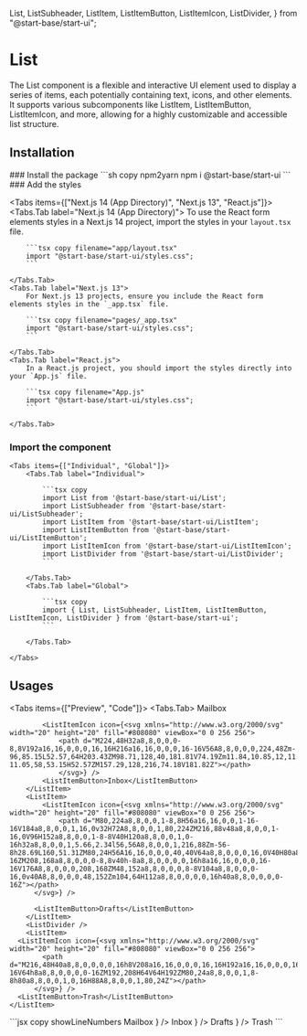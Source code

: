   List,
  ListSubheader,
  ListItem,
  ListItemButton,
  ListItemIcon,
  ListDivider,
} from "@start-base/start-ui";

# List

The List component is a flexible and interactive UI element used to display a series of items, each potentially containing text, icons, and other elements. It supports various subcomponents like ListItem, ListItemButton, ListItemIcon, and more, allowing for a highly customizable and accessible list structure.

## Installation

<Steps>
### Install the package
```sh copy npm2yarn
npm i @start-base/start-ui
```
### Add the styles

<Tabs items={["Next.js 14 (App Directory)", "Next.js 13", "React.js"]}>
    <Tabs.Tab label="Next.js 14 (App Directory)">
        To use the React form elements styles in a Next.js 14 project, import the styles in your `layout.tsx` file.

        ```tsx copy filename="app/layout.tsx"
        import "@start-base/start-ui/styles.css";
        ```

    </Tabs.Tab>
    <Tabs.Tab label="Next.js 13">
        For Next.js 13 projects, ensure you include the React form elements styles in the `_app.tsx` file.

        ```tsx copy filename="pages/_app.tsx"
        import "@start-base/start-ui/styles.css";
        ```

    </Tabs.Tab>
    <Tabs.Tab label="React.js">
        In a React.js project, you should import the styles directly into your `App.js` file.

        ```tsx copy filename="App.js"
        import "@start-base/start-ui/styles.css";
        ```

    </Tabs.Tab>

</Tabs>

### Import the component

    <Tabs items={["Individual", "Global"]}>
        <Tabs.Tab label="Individual">

            ```tsx copy
            import List from '@start-base/start-ui/List';
            import ListSubheader from '@start-base/start-ui/ListSubheader';
            import ListItem from '@start-base/start-ui/ListItem';
            import ListItemButton from '@start-base/start-ui/ListItemButton';
            import ListItemIcon from '@start-base/start-ui/ListItemIcon';
            import ListDivider from '@start-base/start-ui/ListDivider';
            ```

        </Tabs.Tab>
        <Tabs.Tab label="Global">

            ```tsx copy
            import { List, ListSubheader, ListItem, ListItemButton, ListItemIcon, ListDivider } from '@start-base/start-ui';
            ```

        </Tabs.Tab>

    </Tabs>

</Steps>

## Usages

<Tabs items={["Preview", "Code"]}>
  <Tabs.Tab>
    <Preview width="300px" height="300px" >
      <List>
        <ListSubheader>Mailbox</ListSubheader>
        <ListItem>
          
            <ListItemIcon icon={<svg xmlns="http://www.w3.org/2000/svg" width="20" height="20" fill="#808080" viewBox="0 0 256 256">
                <path d="M224,48H32a8,8,0,0,0-8,8V192a16,16,0,0,0,16,16H216a16,16,0,0,0,16-16V56A8,8,0,0,0,224,48Zm-96,85.15L52.57,64H203.43ZM98.71,128,40,181.81V74.19Zm11.84,10.85,12,11.05a8,8,0,0,0,10.82,0l12-11.05,58,53.15H52.57ZM157.29,128,216,74.18V181.82Z"></path>
                </svg>} />
            <ListItemButton>Inbox</ListItemButton>
        </ListItem>
        <ListItem>
            <ListItemIcon icon={<svg xmlns="http://www.w3.org/2000/svg" width="20" height="20" fill="#808080" viewBox="0 0 256 256">
                <path d="M80,224a8,8,0,0,1-8,8H56a16,16,0,0,1-16-16V184a8,8,0,0,1,16,0v32H72A8,8,0,0,1,80,224ZM216,88v48a8,8,0,0,1-16,0V96H152a8,8,0,0,1-8-8V40H120a8,8,0,0,1,0-16h32a8,8,0,0,1,5.66,2.34l56,56A8,8,0,0,1,216,88Zm-56-8h28.69L160,51.31ZM80,24H56A16,16,0,0,0,40,40V64a8,8,0,0,0,16,0V40H80a8,8,0,0,0,0-16ZM208,168a8,8,0,0,0-8,8v40h-8a8,8,0,0,0,0,16h8a16,16,0,0,0,16-16V176A8,8,0,0,0,208,168ZM48,152a8,8,0,0,0,8-8V104a8,8,0,0,0-16,0v40A8,8,0,0,0,48,152Zm104,64H112a8,8,0,0,0,0,16h40a8,8,0,0,0,0-16Z"></path>
          </svg>} />

          <ListItemButton>Drafts</ListItemButton>
        </ListItem>
        <ListDivider />
        <ListItem>
      <ListItemIcon icon={<svg xmlns="http://www.w3.org/2000/svg" width="20" height="20" fill="#808080" viewBox="0 0 256 256">
            <path d="M216,48H40a8,8,0,0,0,0,16h8V208a16,16,0,0,0,16,16H192a16,16,0,0,0,16-16V64h8a8,8,0,0,0,0-16ZM192,208H64V64H192ZM80,24a8,8,0,0,1,8-8h80a8,8,0,0,1,0,16H88A8,8,0,0,1,80,24Z"></path>
          </svg>} />
      <ListItemButton>Trash</ListItemButton>
    </ListItem>

  </List>
    </Preview>
  </Tabs.Tab>
  <Tabs.Tab>
    ```jsx copy showLineNumbers
    <List>
    <ListSubheader>Mailbox</ListSubheader>
    <ListItem>
      <ListItemButton>
        <ListItemIcon icon={<svg xmlns="http://www.w3.org/2000/svg" width="20" height="20" fill="#808080" viewBox="0 0 256 256">
              <path d="M224,48H32a8,8,0,0,0-8,8V192a16,16,0,0,0,16,16H216a16,16,0,0,0,16-16V56A8,8,0,0,0,224,48Zm-96,85.15L52.57,64H203.43ZM98.71,128,40,181.81V74.19Zm11.84,10.85,12,11.05a8,8,0,0,0,10.82,0l12-11.05,58,53.15H52.57ZM157.29,128,216,74.18V181.82Z"></path>
            </svg>} />
        Inbox
      </ListItemButton>
    </ListItem>
    <ListItem>
      <ListItemIcon icon={<svg xmlns="http://www.w3.org/2000/svg" width="20" height="20" fill="#808080" viewBox="0 0 256 256">
            <path d="M80,224a8,8,0,0,1-8,8H56a16,16,0,0,1-16-16V184a8,8,0,0,1,16,0v32H72A8,8,0,0,1,80,224ZM216,88v48a8,8,0,0,1-16,0V96H152a8,8,0,0,1-8-8V40H120a8,8,0,0,1,0-16h32a8,8,0,0,1,5.66,2.34l56,56A8,8,0,0,1,216,88Zm-56-8h28.69L160,51.31ZM80,24H56A16,16,0,0,0,40,40V64a8,8,0,0,0,16,0V40H80a8,8,0,0,0,0-16ZM208,168a8,8,0,0,0-8,8v40h-8a8,8,0,0,0,0,16h8a16,16,0,0,0,16-16V176A8,8,0,0,0,208,168ZM48,152a8,8,0,0,0,8-8V104a8,8,0,0,0-16,0v40A8,8,0,0,0,48,152Zm104,64H112a8,8,0,0,0,0,16h40a8,8,0,0,0,0-16Z"></path>
          </svg>} />
      <ListItemButton>Drafts</ListItemButton>
    </ListItem>
    <ListDivider />
    <ListItem>
      <ListItemIcon icon={<svg xmlns="http://www.w3.org/2000/svg" width="20" height="20" fill="#808080" viewBox="0 0 256 256">
            <path d="M216,48H40a8,8,0,0,0,0,16h8V208a16,16,0,0,0,16,16H192a16,16,0,0,0,16-16V64h8a8,8,0,0,0,0-16ZM192,208H64V64H192ZM80,24a8,8,0,0,1,8-8h80a8,8,0,0,1,0,16H88A8,8,0,0,1,80,24Z"></path>
          </svg>} />
      <ListItemButton>Trash</ListItemButton>
    </ListItem>
  </List>
    ```
  </Tabs.Tab>
</Tabs>
